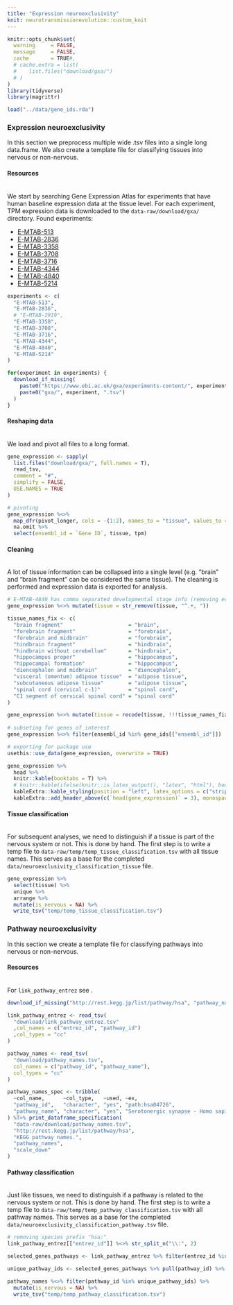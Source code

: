```yaml
---
title: "Expression neuroexclusivity"
knit: neurotransmissionevolution::custom_knit
---
```

```r
knitr::opts_chunk$set(
  warning     = FALSE,
  message     = FALSE,
  cache       = TRUE#,
  # cache.extra = list(
  #    list.files("download/gxa/")
  # )
)
library(tidyverse)
library(magrittr)

load("../data/gene_ids.rda")
```

### Expression neuroexclusivity
In this section we preprocess multiple wide .tsv files into a single long data.frame. We also create a template file for classifying tissues into nervous or non-nervous.

#### **Resources**
` `  
We start by searching Gene Expression Atlas for experiments that have human baseline expression data at the tissue level. For each experiment, TPM expression data is downloaded to the `data-raw/download/gxa/` directory.
Found experiments:

  * [E-MTAB-513](https://www.ebi.ac.uk/gxa/experiments/E-MTAB-513)
  * [E-MTAB-2836](https://www.ebi.ac.uk/gxa/experiments/E-MTAB-2836)
  * [E-MTAB-3358](https://www.ebi.ac.uk/gxa/experiments/E-MTAB-3358)
  * [E-MTAB-3708](https://www.ebi.ac.uk/gxa/experiments/E-MTAB-3708)
  * [E-MTAB-3716](https://www.ebi.ac.uk/gxa/experiments/E-MTAB-3716)
  * [E-MTAB-4344](https://www.ebi.ac.uk/gxa/experiments/E-MTAB-4344)
  * [E-MTAB-4840](https://www.ebi.ac.uk/gxa/experiments/E-MTAB-4840)
  * [E-MTAB-5214](https://www.ebi.ac.uk/gxa/experiments/E-MTAB-5214)
```r
experiments <- c(
  "E-MTAB-513",
  "E-MTAB-2836",
  # "E-MTAB-2919",
  "E-MTAB-3358",
  "E-MTAB-3708",
  "E-MTAB-3716",
  "E-MTAB-4344",
  "E-MTAB-4840",
  "E-MTAB-5214"
)

for(experiment in experiments) {
  download_if_missing(
    paste0("https://www.ebi.ac.uk/gxa/experiments-content/", experiment, "/resources/ExperimentDownloadSupplier.RnaSeqBaseline/tpms.tsv"),
    paste0("gxa/", experiment, ".tsv")
  )
}
```

#### **Reshaping data**
` `  
We load and pivot all files to a long format.
```r
gene_expression <- sapply(
  list.files("download/gxa/", full.names = T),
  read_tsv,
  comment = "#",
  simplify = FALSE,
  USE.NAMES = TRUE
)

# pivoting
gene_expression %<>%
  map_dfr(pivot_longer, cols = -(1:2), names_to = "tissue", values_to = "tpm") %>%
  na.omit %>%
  select(ensembl_id = `Gene ID`, tissue, tpm)
```

#### **Cleaning**
` `  
A lot of tissue information can be collapsed into a single level (e.g. "brain" and "brain fragment" can be considered the same tissue). The cleaning is performed and expression data is exported for analysis.
```r
# E-MTAB-4840 has comma separated developmental stage info (removing everything before ", ")
gene_expression %<>% mutate(tissue = str_remove(tissue, "^.+, "))

tissue_names_fix <- c(
  "brain fragment"                     = "brain",
  "forebrain fragment"                 = "forebrain",
  "forebrain and midbrain"             = "forebrain",
  "hindbrain fragment"                 = "hindbrain",
  "hindbrain without cerebellum"       = "hindbrain",
  "hippocampus proper"                 = "hippocampus",
  "hippocampal formation"              = "hippocampus",
  "diencephalon and midbrain"          = "diencephalon",
  "visceral (omentum) adipose tissue"  = "adipose tissue",
  "subcutaneous adipose tissue"        = "adipose tissue",
  "spinal cord (cervical c-1)"         = "spinal cord",
  "C1 segment of cervical spinal cord" = "spinal cord"
)

gene_expression %<>% mutate(tissue = recode(tissue, !!!tissue_names_fix))
           
# subseting for genes of interest
gene_expression %<>% filter(ensembl_id %in% gene_ids[["ensembl_id"]])

# exporting for package use
usethis::use_data(gene_expression, overwrite = TRUE)
```
```r
gene_expression %>%
  head %>%
  knitr::kable(booktabs = T) %>%
  # knitr::kable(ifelse(knitr::is_latex_output(), "latex", "html"), booktabs = T) %>%
  kableExtra::kable_styling(position = "left", latex_options = c("striped", "HOLD_position")) %>%
  kableExtra::add_header_above(c(`head(gene_expression)` = 3), monospace = T)
```

#### **Tissue classification**
` `  
For subsequent analyses, we need to distinguish if a tissue is part of the nervous system or not. This is done by hand. The first step is to write a temp file to `data-raw/temp/temp_tissue_classification.tsv` with all tissue names. This serves as a base for the completed `data/neuroexclusivity_classification_tissue` file.
```r
gene_expression %>%
  select(tissue) %>%
  unique %>%
  arrange %>%
  mutate(is_nervous = NA) %>%
  write_tsv("temp/temp_tissue_classification.tsv")
```

### Pathway neuroexclusivity
In this section we create a template file for classifying pathways into nervous or non-nervous.

#### **Resources**
` `  
For `link_pathway_entrez` see \hyperref[tab:link_pathway_entrez]{Table 5}.
```r
download_if_missing("http://rest.kegg.jp/list/pathway/hsa", "pathway_names.tsv")
```
```r
link_pathway_entrez <- read_tsv(
  "download/link_pathway_entrez.tsv"
  ,col_names = c("entrez_id", "pathway_id")
  ,col_types = "cc"
)

pathway_names <- read_tsv(
  "download/pathway_names.tsv",
  col_names = c("pathway_id", "pathway_name"),
  col_types = "cc"
)

pathway_names_spec <- tribble(
  ~col_name,      ~col_type,   ~used, ~ex,                                           ~desc,
  "pathway_id",   "character", "yes", "path:hsa04726",                               "KEGG pathway ID",
  "pathway_name", "character", "yes", "Serotonergic synapse - Homo sapiens (human)", "pathway name",
) %T>% print_dataframe_specification(
  "data-raw/download/pathway_names.tsv",
  "http://rest.kegg.jp/list/pathway/hsa",
  "KEGG pathway names.",
  "pathway_names",
  "scale_down"
)
```

#### **Pathway classification**
` `  
Just like tissues, we need to distinguish if a pathway is related to the nervous system or not. This is done by hand. The first step is to write a temp file to `data-raw/temp/temp_pathway_classification.tsv` with all pathway names. This serves as a base for the completed `data/neuroexclusivity_classification_pathway.tsv` file.
```r
# removing species prefix "hsa:"
link_pathway_entrez[["entrez_id"]] %<>% str_split_n("\\:", 2)

selected_genes_pathways <- link_pathway_entrez %>% filter(entrez_id %in% gene_ids[["entrez_id"]])

unique_pathway_ids <- selected_genes_pathways %>% pull(pathway_id) %>% unique

pathway_names %<>% filter(pathway_id %in% unique_pathway_ids) %>%
  mutate(is_nervous = NA) %>%
  write_tsv("temp/temp_pathway_classification.tsv")
```
